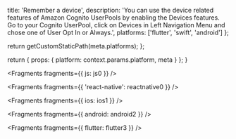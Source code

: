 
  title: 'Remember a device',
  description:
    'You can use the device related features of Amazon Cognito UserPools by enabling the Devices features. Go to your Cognito UserPool, click on Devices in Left Navigation Menu and chose one of User Opt In or Always.',
  platforms: ['flutter', 'swift', 'android']
};

  return getCustomStaticPath(meta.platforms);
};

  return {
    props: {
      platform: context.params.platform,
      meta
    }
  };
}


<Fragments fragments={{ js: js0 }} />


<Fragments fragments={{ 'react-native': reactnative0 }} />


<Fragments fragments={{ ios: ios1 }} />


<Fragments fragments={{ android: android2 }} />


<Fragments fragments={{ flutter: flutter3 }} />
